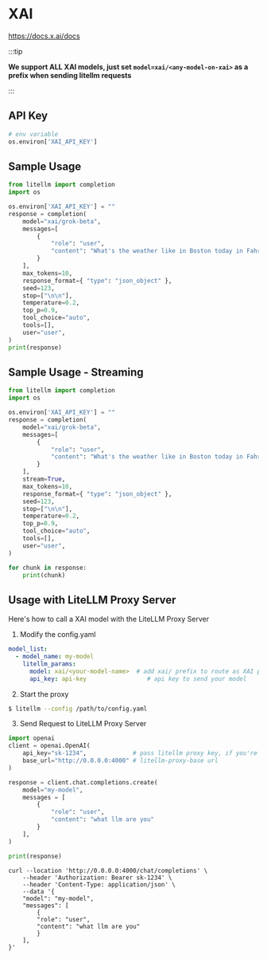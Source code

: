 


# XAI

https://docs.x.ai/docs

:::tip

**We support ALL XAI models, just set `model=xai/<any-model-on-xai>` as a prefix when sending litellm requests**

:::

## API Key
```python
# env variable
os.environ['XAI_API_KEY']
```

## Sample Usage
```python
from litellm import completion
import os

os.environ['XAI_API_KEY'] = ""
response = completion(
    model="xai/grok-beta",
    messages=[
        {
            "role": "user",
            "content": "What's the weather like in Boston today in Fahrenheit?",
        }
    ],
    max_tokens=10,
    response_format={ "type": "json_object" },
    seed=123,
    stop=["\n\n"],
    temperature=0.2,
    top_p=0.9,
    tool_choice="auto",
    tools=[],
    user="user",
)
print(response)
```

## Sample Usage - Streaming
```python
from litellm import completion
import os

os.environ['XAI_API_KEY'] = ""
response = completion(
    model="xai/grok-beta",
    messages=[
        {
            "role": "user",
            "content": "What's the weather like in Boston today in Fahrenheit?",
        }
    ],
    stream=True,
    max_tokens=10,
    response_format={ "type": "json_object" },
    seed=123,
    stop=["\n\n"],
    temperature=0.2,
    top_p=0.9,
    tool_choice="auto",
    tools=[],
    user="user",
)

for chunk in response:
    print(chunk)
```


## Usage with LiteLLM Proxy Server

Here's how to call a XAI model with the LiteLLM Proxy Server

1. Modify the config.yaml 

  ```yaml
  model_list:
    - model_name: my-model
      litellm_params:
        model: xai/<your-model-name>  # add xai/ prefix to route as XAI provider
        api_key: api-key                 # api key to send your model
  ```


2. Start the proxy 

  ```bash
  $ litellm --config /path/to/config.yaml
  ```

3. Send Request to LiteLLM Proxy Server

  <Tabs>

  <TabItem value="openai" label="OpenAI Python v1.0.0+">

  ```python
  import openai
  client = openai.OpenAI(
      api_key="sk-1234",             # pass litellm proxy key, if you're using virtual keys
      base_url="http://0.0.0.0:4000" # litellm-proxy-base url
  )

  response = client.chat.completions.create(
      model="my-model",
      messages = [
          {
              "role": "user",
              "content": "what llm are you"
          }
      ],
  )

  print(response)
  ```
  </TabItem>

  <TabItem value="curl" label="curl">

  ```shell
  curl --location 'http://0.0.0.0:4000/chat/completions' \
      --header 'Authorization: Bearer sk-1234' \
      --header 'Content-Type: application/json' \
      --data '{
      "model": "my-model",
      "messages": [
          {
          "role": "user",
          "content": "what llm are you"
          }
      ],
  }'
  ```
  </TabItem>

  </Tabs>


